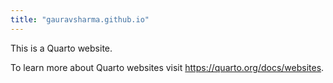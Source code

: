 ```yaml
---
title: "gauravsharma.github.io"
---
```


This is a Quarto website.

To learn more about Quarto websites visit <https://quarto.org/docs/websites>.
